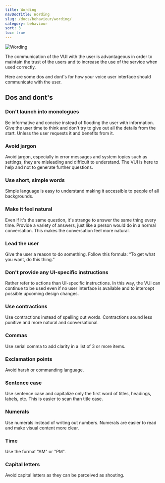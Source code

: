 ```yaml
---
title: Wording
navDocTitle: Wording
slug: /docs/behaviour/wording/
category: behaviour
sort: 3
toc: true
---
```


![Wording](/images/behaviour/wording.png)

The communication of the VUI with the user is advantageous in order to maintain the trust of the users and to increase the use of the service when used correctly.

Here are some dos and dont's for how your voice user interface should communicate with the user.

## Dos and dont's

### Don't launch into monologues

Be informative and concise instead of flooding the user with information. Give the user time to think and don't try to give out all the details from the start. Unless the user requests it and benefits from it.

### Avoid jargon

Avoid jargon, especially in error messages and system topics such as settings, they are misleading and difficult to understand. The VUI is here to help and not to generate further questions.

### Use short, simple words

Simple language is easy to understand making it accessible to people of all backgrounds.

### Make it feel natural

Even if it's the same question, it's strange to answer the same thing every time. Provide a variety of answers, just like a person would do in a normal conversation. This makes the conversation feel more natural.

### Lead the user

Give the user a reason to do something. Follow this formula: “To get what you want, do this thing.”

### Don't provide any UI-specific instructions

Rather refer to actions than UI-specific instructions. In this way, the VUI can continue to be used even if no user interface is available and to intercept possible upcoming design changes.

### Use contractions

Use contractions instead of spelling out words. Contractions sound less punitive and more natural and conversational.

### Commas

Use serial comma to add clarity in a list of 3 or more items.

### Exclamation points

Avoid harsh or commanding language.

### Sentence case

Use sentence case and capitalize only the first word of titles, headings, labels, etc. This is easier to scan than title case.

### Numerals

Use numerals instead of writing out numbers. Numerals are easier to read and make visual content more clear.

### Time

Use the format "AM" or "PM".

### Capital letters

Avoid capital letters as they can be perceived as shouting.
